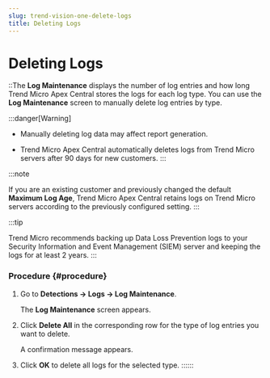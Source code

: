 ```yaml
---
slug: trend-vision-one-delete-logs
title: Deleting Logs
---
```

# Deleting Logs

::The **Log Maintenance** displays the number of log entries and how long Trend Micro Apex Central stores the logs for each log type. You can use the **Log Maintenance** screen to manually delete log entries by type.

:::danger[Warning]

- Manually deleting log data may affect report generation.

- Trend Micro Apex Central automatically deletes logs from Trend Micro servers after 90 days for new customers.
:::

:::note

If you are an existing customer and previously changed the default **Maximum Log Age**, Trend Micro Apex Central retains logs on Trend Micro servers according to the previously configured setting.
:::

:::tip

Trend Micro recommends backing up Data Loss Prevention logs to your Security Information and Event Management (SIEM) server and keeping the logs for at least 2 years.
:::

### Procedure {#procedure}

1.  Go to **Detections → Logs → Log Maintenance**.

    The **Log Maintenance** screen appears.

2.  Click **Delete All** in the corresponding row for the type of log entries you want to delete.

    A confirmation message appears.

3.  Click **OK** to delete all logs for the selected type.
::::::
